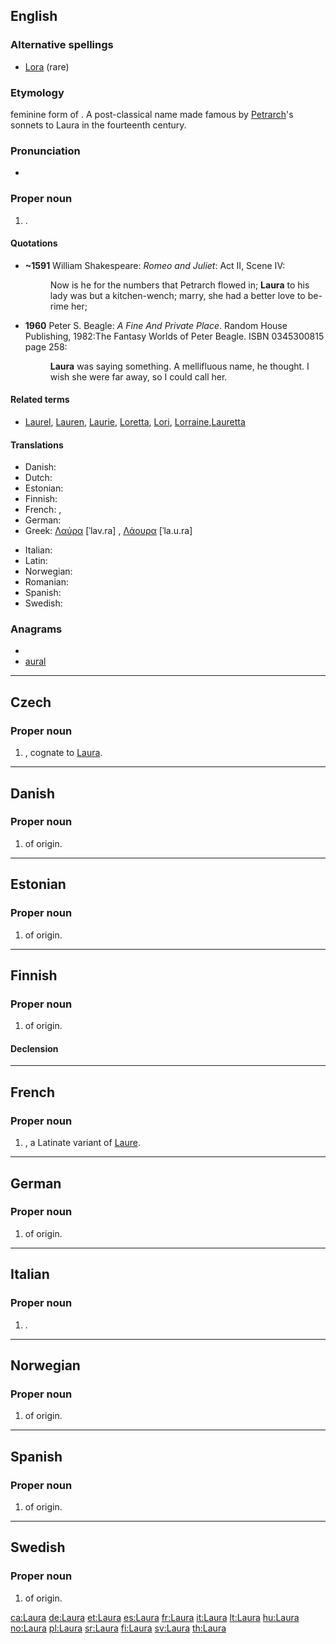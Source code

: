 {{wikipedia}}
{{also|laura}}
==English==

===Alternative spellings===
* [[Lora]] (rare)

===Etymology===
{{etyl|la|en}} feminine form of {{term|laurus||laurel tree|lang=la}}. A post-classical name made famous by [[Petrarch]]'s sonnets to Laura in the fourteenth century.

===Pronunciation===
* {{rhymes|ɔːrə}}

===Proper noun===
{{en-proper noun}}

# {{given name|female|from=Latin}}.

====Quotations====
* '''~1591''' William Shakespeare: ''Romeo and Juliet'': Act II, Scene IV:
*: Now is he for the numbers that Petrarch flowed in; '''Laura''' to his lady was but a kitchen-wench; marry, she had a better love to be-rime her;
* '''1960''' Peter S. Beagle: ''A Fine And Private Place''. Random House Publishing, 1982:The Fantasy Worlds of Peter Beagle. ISBN 0345300815 page 258:
*: '''Laura''' was saying something. A mellifluous name, he thought. I wish she were far away, so I could call her.

====Related terms====
* [[Laurel]], [[Lauren]], [[Laurie]], [[Loretta]], [[Lori]], [[Lorraine]],[[Lauretta]]

====Translations====
{{trans-top|female given name}}
* Danish: {{t-|da|Laura}}
* Dutch: {{t-|nl|Laura}}
* Estonian: {{t+|et|Laura}}
* Finnish: {{t+|fi|Laura}}
* French: {{t+|fr|Laura}}, {{t+|fr|Laure}}
* German: {{t+|de|Laura}}
* Greek: [[Λαύρα]] [ˈlav.ra] {{f}}, [[Λάουρα]] [ˈla.u.ra]
{{trans-mid}}
* Italian: {{t+|it|Laura}}
* Latin: {{t-|la|Laura}}
* Norwegian: {{t+|no|Laura}}
* Romanian: {{t-|ro|Laura}}
* Spanish: {{t+|es|Laura}}
* Swedish: {{t+|sv|Laura}}
{{trans-bottom}}

===Anagrams===
* {{alphagram|aalru}}
* [[aural#English|aural]]

----

==Czech==
{{wikipedia|lang=cs}}

===Proper noun===
{{cs-proper noun|g=f}}

# {{given name|female|lang=cs}}, cognate to [[#English|Laura]].

----

==Danish==

===Proper noun===
{{infl|da|proper noun}}

# {{given name|female|lang=da}} of {{etyl|la|da}} origin.

----

==Estonian==

===Proper noun===
{{infl|et|proper noun}}

# {{given name|female|lang=et}} of {{etyl|la|et}} origin.

----

==Finnish==

===Proper noun===
{{infl|fi|proper noun}}

# {{given name|female|lang=fi}} of {{etyl|la|fi}} origin.

====Declension====
{{fi-decl-kala|Laur}}

----

==French==

===Proper noun===
{{infl|fr|proper noun}}

# {{given name|female|lang=fr}}, a Latinate variant of [[Laure]].

----

==German==

===Proper noun===
{{infl|de|proper noun}}

# {{given name|female|lang=de}} of {{etyl|la|de}} origin.

----

==Italian==

===Proper noun===
{{infl|it|proper noun|g=f}}

# {{given name|female|lang=it}}.

----

==Norwegian==

===Proper noun===
{{infl|no|proper noun}}

# {{given name|female|lang=no}} of {{etyl|la|no}} origin.

----

==Spanish==

===Proper noun===
{{infl|es|proper noun|f}}

# {{given name|female|lang=es}} of {{etyl|la|es}} origin.

----

==Swedish==

===Proper noun===
{{infl|sv|proper noun}}

# {{given name|female|lang=sv}} of {{etyl|la|sv}} origin.

[[ca:Laura]]
[[de:Laura]]
[[et:Laura]]
[[es:Laura]]
[[fr:Laura]]
[[it:Laura]]
[[lt:Laura]]
[[hu:Laura]]
[[no:Laura]]
[[pl:Laura]]
[[sr:Laura]]
[[fi:Laura]]
[[sv:Laura]]
[[th:Laura]]
